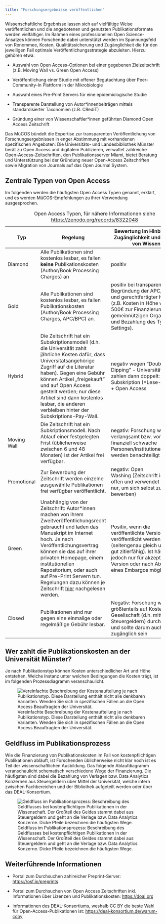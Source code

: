 ```yaml
---
title: "Forschungsergebnisse veröffentlichen"
---
```


Wissenschaftliche Ergebnisse lassen sich auf vielfältige Weise veröffentlichen und die angebotenen und genutzten Publikationsformate werden vielfältiger. Im Rahmen eines professionellen Open Science-Ansatzes können Forschende dabei unterstützt werden im Spannungsfeld von Renommee, Kosten, Qualitätssicherung und Zugänglichkeit die für den jeweiligen Fall optimale Veröffentlichungsstrategie abzuleiten. Hierzu gehören etwa:

-   Auswahl von Open Access-Optionen bei einer gegebenen Zielzeitschrift (z.B. Moving Wall vs. Green Open Access)

-   Veröffentlichung einer Studie mit offener Begutachtung über Peer-Community-In Plattform in der Mikrobiologie

-   Auswahl eines Pre-Print Servers für eine epidemiologische Studie

-   Transparente Darstellung von Autor\*innenbeiträgen mittels standardisierter Taxonomien (z.B. CRediT)

-   Gründung einer von Wissenschaftler\*innen geführten Diamond Open Access Zeitschrift

Das MüCOS bündelt die Expertise zur transparenten Veröffentlichung von Forschungsergebnissen in enger Abstimmung mit vorhandenen spezifischen Angeboten: Die Universitäts- und Landesbibliothek Münster berät zu Open Access und digitalem Publizieren, verwaltet zahlreiche Open-Access-Zeitschriften, den Publikationsserver Miami, bietet Beratung und Unterstützung bei der Gründung neuer Open-Access Zeitschriften sowie Migration von Journals auf das Open Journal System.

## Zentrale Typen von Open Access

Im folgenden werden die häufigsten Open Access Typen genannt, erklärt, und es werden MüCOS-Empfehlungen zu ihrer Verwendung ausgesprochen.

| Typ         | Regelung                                                                                                                                                                                                                                                                                                                                                                                                          | Bewertung im Hinblick auf Zugänglichkeit und Kosten von Wissen                                                                                                                                                     |
|-------------|-------------------------------------------------------------------------------------------------------------------------------------------------------------------------------------------------------------------------------------------------------------------------------------------------------------------------------------------------------------------------------------------------------------------|--------------------------------------------------------------------------------------------------------------------------------------------------------------------------------------------------------------------|
| Diamond     | Alle Publikationen sind kostenlos lesbar, es fallen **keine** Publikationskosten (Author/Book Processing Charges) an                                                                                                                                                                                                                                                                                              | positiv                                                                                                                                                                                                            |
| Gold        | Alle Publikationen sind kostenlos lesbar, es fallen Publikationskosten (Author/Book Processing Charges, APC/BPC) an.                                                                                                                                                                                                                                                                                              | positiv bei transparenter Begründung der APC/BPCs und gerechtfertigter Höhe (z.B. Kosten in Höhe von 500€ zur Finanzierung einer gemeinnützigen Organisation und Bezahlung des Type-Settings).                     |
| Hybrid      | Die Zeitschrift hat ein Subskriptionsmodell (d.h. die Universität zahlt jährliche Kosten dafür, dass Universitätsangehörige Zugriff auf die Literatur haben). Gegen eine Gebühr können Artikel „freigekauft" und auf Open Access gestellt werden; nur diese Artikel sind dann kostenlos lesbar, die anderen verbleiben hinter der Subskriptions-Pay-Wall.                                                         | negativ wegen "Double Dipping" - Universitäten zahlen dann doppelt: für Subskription (=Lese-Zugriff) + Open Access                                                                                                 |
| Moving Wall | Die Zeitschrift hat ein Subkriptionsmodell. Nach Ablauf einer festgelegten Frist (üblicherweise zwischen 6 und 48 Monaten) ist der Artikel frei verfügbar.                                                                                                                                                                                                                                                        | negativ: Forschung wird verlangsamt bzw. vor allem finanziell schwache Personen/Institutionen/Länder werden benachteiligt                                                                                          |
| Promotional | Zur Bewerbung der Zeitschrift werden einzelne ausgewählte Publikationen frei verfügbar veröffentlicht.                                                                                                                                                                                                                                                                                                            | negativ: Open Washing (Zeitschrift ist nicht offen und verwendet Modell nur, um sich selbst zu bewerben)                                                                                                           |
| Green       | Unabhängig von der Zeitschrift: Autor\*innen machen von ihrem Zweitveröffentlichungsrecht gebraucht und laden das Manuskript im Internet hoch. Je nach Veröffentlichungsvertrag können sie das auf ihrer privaten Homepage, einem institutionellen Repositorium, oder auch auf Pre-Print Servern tun. Regelungen dazu können je Zeitschrift [hier](https://v2.sherpa.ac.uk/romeo/search.html) nachgelesen werden. | Positiv, wenn die veröffentlichte Version erneut veröffentlicht werden darf (seitengenau gleich und damit gut zitierfähig). Ist häufig jedoch nur für akzeptierte Version oder nach Ablauf eines Embargos möglich. |
| Closed      | Publikationen sind nur gegen eine einmalige oder regelmäßige Gebühr lesbar.                                                                                                                                                                                                                                                                                                                                       | Negativ: Forschung wird größtenteils auf Kosten der Gesellschaft (d.h. mittels Steuergeldern) durchgeführt und sollte darum auch allen zugänglich sein                                                             |

: Open Access Typen, für nähere Informationen siehe <https://zenodo.org/records/8322048>

## Wer zahlt die Publikationskosten an der Universität Münster?

Je nach Publikationstyp können Kosten unterschiedlicher Art und Höhe entstehen. Welche Instanz unter welchen Bedingungen die Kosten trägt, ist im folgenden Prozessdiagramm veranschaulicht.

![Vereinfachte Beschreibung der Kostenaufteilung je nach Publikationstyp. Diese Darstellung enthält nicht alle denkbaren Varianten. Wenden Sie sich in spezifischen Fällen an die Open Access Beauftragten der Universität.](/img/werzahlt.jpg){alt="Vereinfachte Beschreibung der Kostenaufteilung je nach Publikationstyp. Diese Darstellung enthält nicht alle denkbaren Varianten. Wenden Sie sich in spezifischen Fällen an die Open Access Beauftragten der Universität."}

## Geldfluss im Publikationsprozess

Wie die Finanzierung von Publikationskosten im Fall von kostenpflichtigen Publikationen abläuft, ist Forschenden üblicherweise nicht klar noch ist es Teil der wissenschaftlichen Ausbildung. Das folgende Ablaufdiagramm veranschaulicht schematisch verschiedene Wege der Finanzierung. Die häufigsten sind dabei die Bezahlung von Verlagen bzw. Data Analytics Konzernen aus Steuergeldern über Mittel der Universität, welche intern zwischen Fachbereichen und der Bibliothek aufgeteilt werden oder über das DEAL-Konsortium.

![Geldfluss im Publikationsprozess: Beschreibung des Geldflusses bei kostenpflichtigen Publikationen in der Wissenschaft. Der Großteil des Geldes stammt dabei aus Steuergeldern und geht an die Verlage bzw. Data Analytics Konzerne. Dicke Pfeile bezeichnen die häufigsten Wege.](/img/geldfluss_publikationsprozess.jpg)

## Weiterführende Informationen

-   Portal zum Durchsuchen zahlreicher Preprint-Server: <https://osf.io/preprints>

-   Portal zum Durchsuchen von Open Access Zeitschriften inkl. Informationen über Lizenzen und Publikationskosten: <https://doaj.org>

-   Informationen des DEAL-Konsortiums, weshalb CC BY die beste Wahl für Open-Access-Publikationen ist: <https://deal-konsortium.de/warum-ccby>
